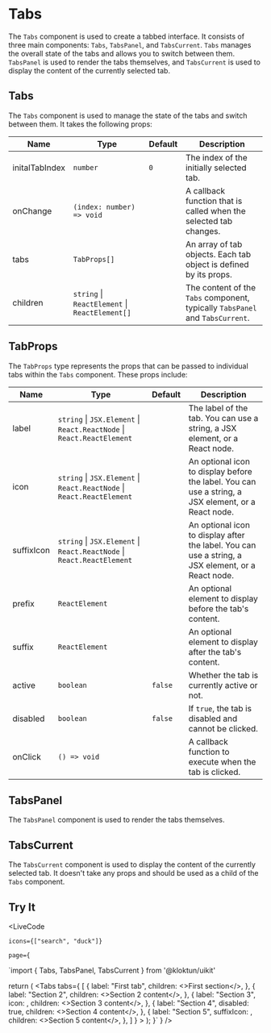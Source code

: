 
# Tabs

The `Tabs` component is used to create a tabbed interface. It consists of three main components: `Tabs`, `TabsPanel`, and `TabsCurrent`. `Tabs` manages the overall state of the tabs and allows you to switch between them. `TabsPanel` is used to render the tabs themselves, and `TabsCurrent` is used to display the content of the currently selected tab.

## Tabs

The `Tabs` component is used to manage the state of the tabs and switch between them. It takes the following props:

| Name            | Type                              | Default           | Description                                                     |
|-----------------|-----------------------------------|-------------------|-----------------------------------------------------------------|
| initalTabIndex  | `number`                          | `0`               | The index of the initially selected tab.                        |
| onChange        | `(index: number) => void`         |                   | A callback function that is called when the selected tab changes. |
| tabs            | `TabProps[]`                      |                   | An array of tab objects. Each tab object is defined by its props. |
| children        | `string` \| `ReactElement` \| `ReactElement[]` |       | The content of the `Tabs` component, typically `TabsPanel` and `TabsCurrent`. |

## TabProps

The `TabProps` type represents the props that can be passed to individual tabs within the `Tabs` component. These props include:

| Name        | Type                                                                        | Default   | Description                                                     |
|-------------|-----------------------------------------------------------------------------|-----------|-----------------------------------------------------------------|
| label       | `string` \| `JSX.Element` \| `React.ReactNode` \| `React.ReactElement`     |           | The label of the tab. You can use a string, a JSX element, or a React node. |
| icon        | `string` \| `JSX.Element` \| `React.ReactNode` \| `React.ReactElement`     |           | An optional icon to display before the label. You can use a string, a JSX element, or a React node. |
| suffixIcon  | `string` \| `JSX.Element` \| `React.ReactNode` \| `React.ReactElement`     |           | An optional icon to display after the label. You can use a string, a JSX element, or a React node. |
| prefix      | `ReactElement`                                                             |           | An optional element to display before the tab's content. |
| suffix      | `ReactElement`                                                             |           | An optional element to display after the tab's content. |
| active      | `boolean`                                                                 | `false`   | Whether the tab is currently active or not. |
| disabled    | `boolean`                                                                 | `false`   | If `true`, the tab is disabled and cannot be clicked. |
| onClick     | `() => void`                                                              |           | A callback function to execute when the tab is clicked. |


## TabsPanel

The `TabsPanel` component is used to render the tabs themselves.

## TabsCurrent

The `TabsCurrent` component is used to display the content of the currently selected tab. It doesn't take any props and should be used as a child of the `Tabs` component.


## Try It

<LiveCode 
    
    icons={["search", "duck"]}

    page={
`import { Tabs, TabsPanel, TabsCurrent } from '@kloktun/uikit'

  return (
    <Tabs
        tabs={
            [
                {
                    label: "First tab",
                    children: <>First section</>,
                },
                {
                    label: "Section 2",
                    children: <>Section 2 content</>,
                },
                {
                    label: "Section 3",
                    icon: <SearchIcon />,
                    children: <>Section 3 content</>,
                },
                {
                    label: "Section 4",
                    disabled: true,
                    children: <>Section 4 content</>,
                },
                {
                    label: "Section 5",
                    suffixIcon: <DuckIcon />,
                    children: <>Section 5 content</>,
                },
            ]
        }
    >
        <TabsPanel />
        <TabsCurrent />
    </Tabs>
  );
}`
  }
/>
